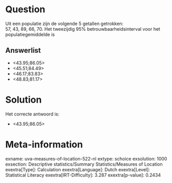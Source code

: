 Question
========

Uit een populatie zijn de volgende 5 getallen getrokken:\
57, 43, 89, 66, 70. Het tweezijdig 95% betrouwbaarheidsinterval voor het
populatiegemiddelde is


Answerlist
----------

* <43.95;86.05>
* <45.51;84.49>
* <46.17;83.83>
* <48.83;81.17>

Solution
========

Het correcte antwoord is: 

* <43.95;86.05>

Meta-information
================
exname: uva-measures-of-location-522-nl
extype: schoice
exsolution: 1000
exsection: Descriptive statistics/Summary Statistics/Measures of Location
exextra[Type]: Calculation
exextra[Language]: Dutch
exextra[Level]: Statistical Literacy
exextra[IRT-Difficulty]: 3.287
exextra[p-value]: 0.2434

